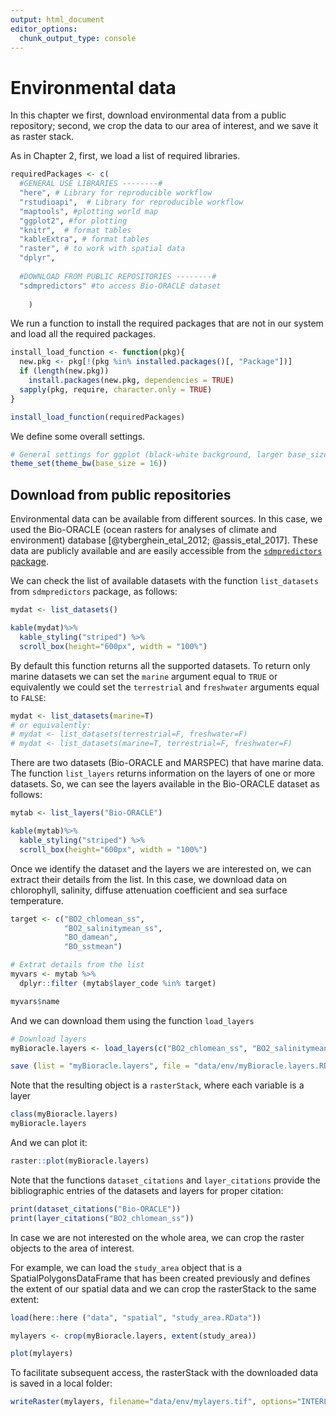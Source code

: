 ```yaml
---
output: html_document
editor_options: 
  chunk_output_type: console
---
```


<!-- 
This file is part of a gitbook that should be cited as: 

Valle, M., Citores, L., Ibaibarriaga, L., Chust, C. (2023) GAM-NICHE: Shape-Constrained GAMs to build Species Distribution Models under the ecological niche theory. AZTI. https://doi.org/10.57762/fzpy-6w51 

This tutorial has been supported by the European Union’s Horizon 2020 research and innovation programme under grant agreements No 862428 MISSION ATLANTIC project
-->

# Environmental data

In this chapter we first, download environmental data from a public repository; second, we crop the data to our area of interest, and we save it as raster stack. 

As in Chapter 2, first, we load a list of required libraries.
```r
requiredPackages <- c(
  #GENERAL USE LIBRARIES --------#
  "here", # Library for reproducible workflow
  "rstudioapi",  # Library for reproducible workflow
  "maptools", #plotting world map
  "ggplot2", #for plotting
  "knitr",  # format tables
  "kableExtra", # format tables
  "raster", # to work with spatial data
  "dplyr",
  
  #DOWNLOAD FROM PUBLIC REPOSITORIES --------#
  "sdmpredictors" #to access Bio-ORACLE dataset
  
    )
```

We run a function to install the required packages that are not in our system and load all the required packages.
```r
install_load_function <- function(pkg){
  new.pkg <- pkg[!(pkg %in% installed.packages()[, "Package"])]
  if (length(new.pkg))
    install.packages(new.pkg, dependencies = TRUE)
  sapply(pkg, require, character.only = TRUE)
}

install_load_function(requiredPackages)
```

We define some overall settings.
```r
# General settings for ggplot (black-white background, larger base_size)
theme_set(theme_bw(base_size = 16))
```

## Download from public repositories

Environmental data can be available from different sources. In this case, we used the Bio-ORACLE (ocean
rasters for analyses of climate and environment) database [@tyberghein_etal_2012; @assis_etal_2017]. These data are publicly available and are easily accessible from the [`sdmpredictors` package](https://cran.r-project.org/web/packages/sdmpredictors/index.html). 

We can check the list of available datasets with the function `list_datasets` from `sdmpredictors` package, as follows: 
```r
mydat <- list_datasets()

kable(mydat)%>% 
  kable_styling("striped") %>% 
  scroll_box(height="600px", width = "100%")
```


By default this function returns all the supported datasets. To return only marine datasets we can set the `marine` argument equal to `TRUE` or equivalently we could set the `terrestrial` and `freshwater` arguments equal to `FALSE`:
```r
mydat <- list_datasets(marine=T)
# or equivalently: 
# mydat <- list_datasets(terrestrial=F, freshwater=F)
# mydat <- list_datasets(marine=T, terrestrial=F, freshwater=F)
```

There are two datasets (Bio-ORACLE and MARSPEC) that have marine data. The function `list_layers` returns information on the layers of one or more datasets. So, we can see the layers available in the Bio-ORACLE dataset as follows:
```r
mytab <- list_layers("Bio-ORACLE")

kable(mytab)%>% 
  kable_styling("striped") %>% 
  scroll_box(height="600px", width = "100%")
```


Once we identify the dataset and the layers we are interested on, we can extract their details from the list. In this case, we download data on chlorophyll, salinity, diffuse attenuation coefficient and sea surface temperature.
```r
target <- c("BO2_chlomean_ss",
            "BO2_salinitymean_ss",
            "BO_damean",
            "BO_sstmean")

# Extrat details from the list
myvars <- mytab %>% 
  dplyr::filter (mytab$layer_code %in% target)

myvars$name
```

And we can download them using the function `load_layers` 
```r
# Download layers
myBioracle.layers <- load_layers(c("BO2_chlomean_ss", "BO2_salinitymean_ss", "BO_damean" ,"BO_sstmean")) 

save (list = "myBioracle.layers", file = "data/env/myBioracle.layers.RData")
```

Note that the resulting object is a `rasterStack`, where each variable is a layer
```r
class(myBioracle.layers)
myBioracle.layers
``` 

And we can plot it:
```r
raster::plot(myBioracle.layers)
```

Note that the functions `dataset_citations` and `layer_citations` provide the bibliographic entries of the datasets and layers for proper citation:
```r
print(dataset_citations("Bio-ORACLE"))
print(layer_citations("BO2_chlomean_ss"))
```

In case we are not interested on the whole area, we can crop the raster objects to the area of interest. 

For example, we can load the `study_area` object that is a SpatialPolygonsDataFrame that has been created previously and defines the extent of our spatial data and we can crop the rasterStack to the same extent:
```r
load(here::here ("data", "spatial", "study_area.RData"))

mylayers <- crop(myBioracle.layers, extent(study_area))

plot(mylayers)
```

To facilitate subsequent access, the rasterStack with the downloaded data is saved in a local folder: 
```r
writeRaster(mylayers, filename="data/env/mylayers.tif", options="INTERLEAVE=BAND", overwrite=TRUE)
```






